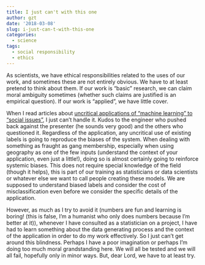 ```yaml
---
title: I just can't with this one
author: gzt
date: '2018-03-08'
slug: i-just-can-t-with-this-one
categories:
  - science
tags:
  - social responsibility
  - ethics
---
```


As scientists, we have ethical responsibilities related to the uses of our work, and sometimes these are not entirely obvious. We have to at least pretend to think about them. If our work is "basic" research, we can claim moral ambiguity sometimes (whether such claims are justified is an empirical question). If our work is "applied", we have little cover.

When I read articles about [uncritical applications of "machine learning" to "social issues"](https://www.sciencemag.org/news/2018/02/artificial-intelligence-could-identify-gang-crimes-and-ignite-ethical-firestorm), I just can't handle it. Kudos to the engineer who pushed back against the presenter (he sounds very good) and the others who questioned it. Regardless of the application, any uncritical use of existing labels is going to reproduce the biases of the system. When dealing with something as fraught as gang membership, especially when using geography as one of the few inputs (understand the context of your application, even just a little!), doing so is almost certainly going to reinforce systemic biases. This does not require special knowledge of the field (though it helps), this is part of our training as statisticians or data scientists or whatever else we want to call people creating these models. We are supposed to understand biased labels and consider the cost of misclassification even before we consider the specific details of the application. 

However, as much as I try to avoid it (numbers are fun and learning is boring! (this is false, I'm a humanist who only does numbers because I'm better at it)), whenever I have consulted as a statistician on a project, I have had to learn something about the data generating process and the context of the application in order to do my work effectively. So I just can't get around this blindness. Perhaps I have a poor imagination or perhaps I'm doing too much moral grandstanding  here. We will all be tested and we will all fail, hopefully only in minor ways. But, dear Lord, we have to at least try.
